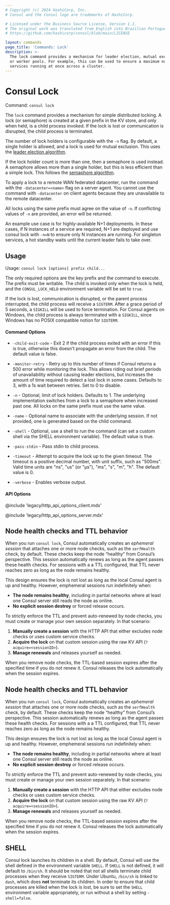 ```yaml
---
# Copyright (c) 2024 HashiCorp, Inc.
# Consul and the Consul logo are trademarks of HashiCorp.

# Licensed under the Business Source License, Version 1.1.
# The original work was translated from English into Brazilian Portuguese.
# https://github.com/hashicorp/consul/blob/main/LICENSE

layout: commands
page_title: 'Commands: Lock'
description: >-
  The lock command provides a mechanism for leader election, mutual exclusion,
  or worker pools. For example, this can be used to ensure a maximum number of
  services running at once across a cluster.
---
```


# Consul Lock

Command: `consul lock`

The `lock` command provides a mechanism for simple distributed locking.
A lock (or semaphore) is created at a given prefix in the KV store,
and only when held, is a child process invoked. If the lock is lost or
communication is disrupted, the child process is terminated.

The number of lock holders is configurable with the `-n` flag. By default,
a single holder is allowed, and a lock is used for mutual exclusion. This
uses the [leader election algorithm](/consul/docs/automate/application-leader-election).

If the lock holder count is more than one, then a semaphore is used instead.
A semaphore allows more than a single holder, but this is less efficient than
a simple lock. This follows the [semaphore algorithm](/consul/tutorials/developer-configuration/distributed-semaphore).

To apply a lock to a remote WAN federated datacenter, run the command with the `-datacenter=<name>` flag on a server agent. You cannot use the command with `-datacenter` on client agents because they are unavailable to the remote datacenter.

All locks using the same prefix must agree on the value of `-n`. If conflicting
values of `-n` are provided, an error will be returned.

An example use case is for highly-available N+1 deployments. In these
cases, if N instances of a service are required, N+1 are deployed and use
consul lock with `-n=N` to ensure only N instances are running. For singleton
services, a hot standby waits until the current leader fails to take over.

## Usage

Usage: `consul lock [options] prefix child...`

The only required options are the key prefix and the command to execute.
The prefix must be writable. The child is invoked only when the lock is held,
and the `CONSUL_LOCK_HELD` environment variable will be set to `true`.

If the lock is lost, communication is disrupted, or the parent process
interrupted, the child process will receive a `SIGTERM`. After a grace period
of 5 seconds, a `SIGKILL` will be used to force termination. For Consul agents
on Windows, the child process is always terminated with a `SIGKILL`, since
Windows has no POSIX compatible notion for `SIGTERM`.

#### Command Options

- `-child-exit-code` - Exit 2 if the child process exited with an error
  if this is true, otherwise this doesn't propagate an error from the
  child. The default value is false.

- `-monitor-retry` - Retry up to this number of times if Consul returns a 500 error
  while monitoring the lock. This allows riding out brief periods of unavailability
  without causing leader elections, but increases the amount of time required
  to detect a lost lock in some cases. Defaults to 3, with a 1s wait between retries.
  Set to 0 to disable.

- `-n` - Optional, limit of lock holders. Defaults to 1. The underlying
  implementation switches from a lock to a semaphore when increased past
  one. All locks on the same prefix must use the same value.

- `-name` - Optional name to associate with the underlying session.
  If not provided, one is generated based on the child command.

- `-shell` - Optional, use a shell to run the command (can set a custom shell via the
  SHELL environment variable). The default value is true.

- `-pass-stdin` - Pass stdin to child process.

- `-timeout` - Attempt to acquire the lock up to the given timeout. The timeout is a
  positive decimal number, with unit suffix, such as "500ms". Valid time units
  are "ns", "us" (or "µs"), "ms", "s", "m", "h". The default value is 0.

- `-verbose` - Enables verbose output.

#### API Options

@include 'legacy/http_api_options_client.mdx'

@include 'legacy/http_api_options_server.mdx'

## Node health checks and TTL behavior

When you run `consul lock`, Consul automatically creates an _ephemeral session_ that attaches one or more node checks, such as the `serfHealth` check, by default. These checks keep the node “healthy” from Consul’s perspective. This session automatically renews as long as the agent passes these health checks. For sessions with a a TTL configured, that TTL never reaches zero as long as the node remains healthy.

This design ensures the lock is not lost as long as the local Consul agent is up and healthy. However, emphemeral sessions run indefinitely when:

- **The node remains healthy**, including in partial networks where at least one Consul server still reads the node as online.
- **No explicit session destroy** or forced release occurs.

To strictly enforce the TTL and prevent auto-renewed by node checks, you must create or manage your own session separately. In that scenario:

1. **Manually create a session** with the HTTP API that either excludes node checks or uses custom service checks.
1. **Acquire the lock** on that custom session using the raw KV API (`?acquire=<sessionID>`).
1. **Manage renewals** and releases yourself as needed.

When you remove node checks, the TTL-based session expires after the specified time if you do not renew it. Consul releases the lock automatically when the session expires.

## Node health checks and TTL behavior

When you run `consul lock`, Consul automatically creates an _ephemeral session_ that attaches one or more node checks, such as the `serfHealth` check, by default. These checks keep the node “healthy” from Consul’s perspective. This session automatically renews as long as the agent passes these health checks. For sessions with a a TTL configured, that TTL never reaches zero as long as the node remains healthy.

This design ensures the lock is not lost as long as the local Consul agent is up and healthy. However, emphemeral sessions run indefinitely when:

- **The node remains healthy**, including in partial networks where at least one Consul server still reads the node as online.
- **No explicit session destroy** or forced release occurs.

To strictly enforce the TTL and prevent auto-renewed by node checks, you must create or manage your own session separately. In that scenario:

1. **Manually create a session** with the HTTP API that either excludes node checks or uses custom service checks.
1. **Acquire the lock** on that custom session using the raw KV API (`?acquire=<sessionID>`).
1. **Manage renewals** and releases yourself as needed.

When you remove node checks, the TTL-based session expires after the specified time if you do not renew it. Consul releases the lock automatically when the session expires.

## SHELL

Consul lock launches its children in a shell. By default, Consul will use the shell
defined in the environment variable `SHELL`. If `SHELL` is not defined, it will
default to `/bin/sh`. It should be noted that not all shells terminate child
processes when they receive `SIGTERM`. Under Ubuntu, `/bin/sh` is linked to `dash`,
which does **not** terminate its children. In order to ensure that child processes
are killed when the lock is lost, be sure to set the `SHELL` environment variable
appropriately, or run without a shell by setting `-shell=false`.
